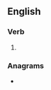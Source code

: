 ==English==

===Verb===
{{head|en|present participle}}

# {{present participle of|grey|lang=en|nocat=1}}

===Anagrams===
* {{anagrams|en|a=egginry|gingery|niggery}}